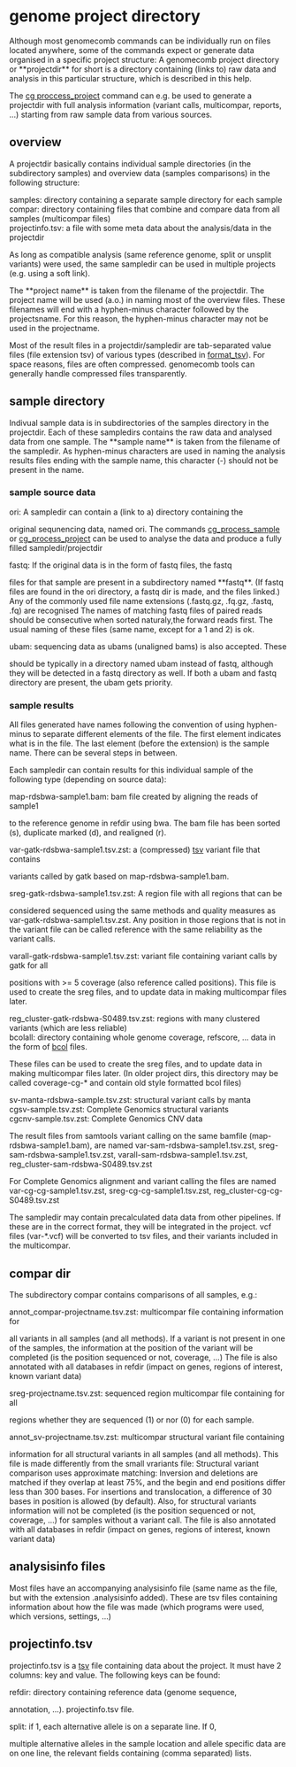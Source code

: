 = genome project directory =

Although most genomecomb commands can be individually run on files located
anywhere, some of the commands expect or generate data organised in a specific
project structure: A genomecomb project directory or **projectdir** for short
is a directory containing (links to) raw data and analysis in this 
particular structure, which is described in this help.

The [[cg_process_project|cg proccess_project]] command can e.g. be used
to generate a projectdir with full analysis information (variant calls, 
multicompar, reports, ...) starting from raw sample data from various sources.

== overview ==
A projectdir basically contains individual sample directories (in the
subdirectory samples) and overview data (samples comparisons) in the following structure:
; samples: directory containing a separate sample directory for each sample
; compar: directory containing files that combine and compare data from all samples (multicompar files)
; projectinfo.tsv: a file with some meta data about the analysis/data in the projectdir
As long as compatible analysis (same reference genome, split or unsplit
variants) were used, the same sampledir can be used in multiple
projects (e.g. using a soft link).

The **project name** is taken from the filename of the projectdir. The
project name will be used (a.o.) in naming most of the overview files.
These filenames will end with a hyphen-minus character followed by the
projectsname. For this reason, the hyphen-minus character may not be used
in the projectname.

Most of the result files in a projectdir/sampledir are tab-separated value
files (file extension tsv) of various types (described in [[format_tsv]]).
For space reasons, files are often compressed. genomecomb tools can generally
handle compressed files transparently.

== sample directory ==
Indivual sample data is in subdirectories of the samples directory in the
projectdir. Each of these sampledirs contains the raw data and analysed
data from one sample. The **sample name** is taken from the filename of
the sampledir. As hyphen-minus characters are used in naming the analysis
results files ending with the sample name, this character (-) should not be
present in the name.

=== sample source data ===
;ori: A sampledir can contain a (link to a) directory containing the
original sequnencing data, named ori. The commands [[cg_process_sample]]
or [[cg_process_project]] can be used to analyse the data and produce a
fully filled sampledir/projectdir

;fastq: If the original data is in the form of fastq files, the fastq
files for that sample are present in a subdirectory named **fastq**. (If
fastq files are found in the ori directory, a fastq dir is made, and the
files linked.) Any of the commonly used file name extensions (.fastq.gz,
.fq.gz, .fastq, .fq) are recognised
The names of matching fastq files of paired reads should be consecutive
when sorted naturaly,the forward reads first. The usual naming of these
files (same name, except for a 1 and 2) is ok.

;ubam: sequencing data as ubams (unaligned bams) is also accepted. These
should be typically in a directory named ubam instead of fastq, although
they will be detected in a fastq directory as well. If both a ubam and 
fastq directory are present, the ubam gets priority.

=== sample results ===
All files generated have names following the convention of using hyphen-minus
to separate different elements of the file. The first element indicates
what is in the file. The last element (before the extension) is the sample
name. There can be several steps in between.

Each sampledir can contain results for this individual sample of the following 
type (depending on source data):
; map-rdsbwa-sample1.bam: bam file created by aligning the reads of sample1
to the reference genome in refdir using bwa. The bam file has been sorted
(s), duplicate marked (d), and realigned (r).
; var-gatk-rdsbwa-sample1.tsv.zst: a (compressed) [[format_tsv|tsv]] variant file that contains
variants called by gatk based on map-rdsbwa-sample1.bam. 
; sreg-gatk-rdsbwa-sample1.tsv.zst: A region file with all regions that can be
considered sequenced using the same methods and quality measures as
var-gatk-rdsbwa-sample1.tsv.zst. Any position in those regions that is not in
the variant file can be called reference with the same reliability as the
variant calls.
; varall-gatk-rdsbwa-sample1.tsv.zst: variant file containing variant calls by gatk for all
positions with >= 5 coverage (also reference called positions). This file
is used to create the sreg files, and to update data in making multicompar 
files later.
; reg_cluster-gatk-rdsbwa-S0489.tsv.zst: regions with many clustered variants (which are less reliable)
; bcolall: directory containing whole genome coverage, refscore, ... data in the form of [[bcol]] files.
These files can be used to create the sreg files, and to update data in making multicompar 
files later. (In older project dirs, this directory may be called
coverage-cg-* and contain old style formatted bcol files)
; sv-manta-rdsbwa-sample.tsv.zst: structural variant calls by manta
; cgsv-sample.tsv.zst: Complete Genomics structural variants
; cgcnv-sample.tsv.zst: Complete Genomics CNV data

The result files from samtools variant calling on the same bamfile
(map-rdsbwa-sample1.bam), are named var-sam-rdsbwa-sample1.tsv.zst,
sreg-sam-rdsbwa-sample1.tsv.zst, varall-sam-rdsbwa-sample1.tsv.zst,
reg_cluster-sam-rdsbwa-S0489.tsv.zst

For Complete Genomics alignment and variant calling the files
are named var-cg-cg-sample1.tsv.zst,
sreg-cg-cg-sample1.tsv.zst, reg_cluster-cg-cg-S0489.tsv.zst

The sampledir may contain precalculated data data from other pipelines.
If these are in the correct format, they will be integrated in the
project. vcf files (var-*.vcf) will be converted to tsv files, and their
variants included in the multicompar.

== compar dir ==
The subdirectory compar contains comparisons of all samples, e.g.:

; annot_compar-projectname.tsv.zst: multicompar file containing information for
all variants in all samples (and all methods). If a variant is not present
in one of the samples, the information at the position of the variant will
be completed (is the position sequenced or not, coverage, ...) The file is
also annotated with all databases in refdir (impact on genes, regions of
interest, known variant data)
; sreg-projectname.tsv.zst: sequenced region multicompar file containing for all
regions whether they are sequenced (1) or nor (0) for each sample.
; annot_sv-projectname.tsv.zst: multicompar structural variant file containing
information for all structural variants in all samples (and all methods).
This file is made differently from the small vrariants file: Structural
variant comparison uses approximate matching: Inversion and deletions are
matched if they overlap at least 75%, and the begin and end positions
differ less than 300 bases. For insertions and translocation, a difference
of 30 bases in position is allowed (by default).
Also, for structural variants information will not be completed (is the
position sequenced or not, coverage, ...) for samples without a variant
call. The file is also annotated with all databases in refdir (impact on
genes, regions of interest, known variant data)

== analysisinfo files ==
Most files have an accompanying analysisinfo file (same name as the file,
but with the extension .analysisinfo added). These are tsv files containing
information about how the file was made (which programs were used, which
versions, settings, ...)

== projectinfo.tsv ==
projectinfo.tsv is a [[tsv]] file containing data about the project.
It must have 2 columns: key and value. The following keys can be found:

; refdir: directory containing reference data (genome sequence,
annotation, ...). projectinfo.tsv file.
; split: if 1, each alternative allele is on a separate line. If 0,
multiple alternative alleles in the sample location and allele specific data 
are on one line, the relevant fields containing (comma separated) lists.
